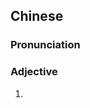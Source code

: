 ==Chinese==
{{zh-forms|s=圆碌碌}}

===Pronunciation===
{{zh-pron
|c=jyun4 luk1 luk1
|cat=a
}}

===Adjective===
{{zh-adj}}

# {{lb|zh|Cantonese}} {{zh-alt-form|圓轆轆}}